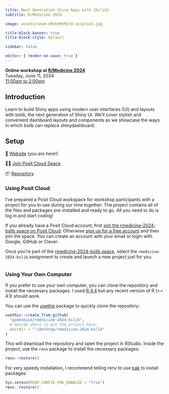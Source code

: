 ```yaml
---
title: Next Generation Shiny Apps with {bslib}
subtitle: R/Medicine 2024

image: assets/neom-nMzbnMzMjYU-unsplash.jpg

title-block-banner: true
title-block-style: default

sidebar: false

editor: { render-on-save: true }
---
```


```{=html}
<style>
.quarto-title-banner {
    color: var(--bs-body-color);
    background-image: url({{< meta image >}});
    background-size: cover;
    background-position: center;
    height: 400px;
    transition: filter 45s;
}
.quarto-title-banner h1 {
    color: var(--bs-body-color);
    font-weight: 300 !important;
    font-size: max(min(4vw, 2.5em), 1.5em);
    text-wrap: pretty;
}
@media (max-width: 575.98px) {
    .quarto-title-banner {
        height: 300px;
    }
}
</style>
<script>
function setHue() {
    const randomHue = Math.random() * 360
    document.querySelector('.quarto-title-banner').style.filter = `hue-rotate(${randomHue}deg)`
}
setHue()
document.addEventListener("DOMContentLoaded", setHue)
</script>
```

::: {.lead .mb-4}
**Online workshop at [R/Medicine 2024](https://rconsortium.github.io/RMedicine_website/)** <br>
Tuesday, June 11, 2024<br>
[11:00am to 2:00pm](https://www.timeanddate.com/worldclock/fixedtime.html?msg=Next+Generation+Shiny+Apps+with+%7Bbslib%7D&iso=20240611T11&p1=25&ah=3)
:::

## Introduction

Learn to build Shiny apps using modern user interfaces (UI) and layouts with bslib, the next generation of Shiny UI.
We’ll cover stylish and convenient dashboard layouts and components as we showcase the ways in which bslib can replace shinydashboard.

## Setup

::: lead
📘 [Website] (you are here!)

🧑‍💻 [Join Posit Cloud Space][posit-cloud-join]

📦 [Repository]
:::

### Using Posit Cloud

I've prepared a Posit Cloud workspace for workshop participants with a project for you to use during our time together.
The project contains all of the files and packages pre-installed and ready to go.
All you need to do is log in and start coding!

If you already have a Posit Cloud account, first [join the rmedicine-2024-bslib space on Posit Cloud][posit-cloud-join].
Otherwise [sign up for a free account](https://cloud.posit.org/signup) and then join the space.
You can create an account with your email or login with Google, GitHub or Clever.

Once you're part of the [rmedicine-2024-bslib space][posit-cloud-join], select the `rmedicine-2024-bslib` assignment to create and launch a new project just for you.

![](assets/posit-cloud-project.png){.shadow-lg .img-fluid alt=""}

[website]: https://pkg.garrickadenbuie.com/rmedicine-2024-bslib
[repository]: https://github.com/rmedicine-2024-bslib
[posit-cloud-join]: https://posit.cloud/spaces/522996/join?access_code=B1zT1aIAcKTzlSb1ejep9W4gC14a96a29Ie9wx5g

### Using Your Own Computer

If you prefer to use your own computer, you can clone the repository and install the necessary packages.
I used [R 4.4](https://r-project.org) but any recent version of R (>= 4.1) should work.

You can use the [usethis](https://usethis.r-lib.org) package to quickly clone the repository:

```r
usethis::create_from_github(
  "gadenbuie/rmedicine-2024-bslib",
  # Decide where to put the project here:
  destdir = "~/Desktop/rmedicine-2024-bslib"
)
```

This will download the repository and open the project in RStudio.
Inside the project, use the `renv` package to install the necessary packages:

```r
renv::restore()
```

For very speedy installation, I recommend telling renv to use [pak](https://pak.r-lib.org/) to install packages:

```r
Sys.setenv(RENV_CONFIG_PAK_ENABLED = "true")
renv::restore()
```
